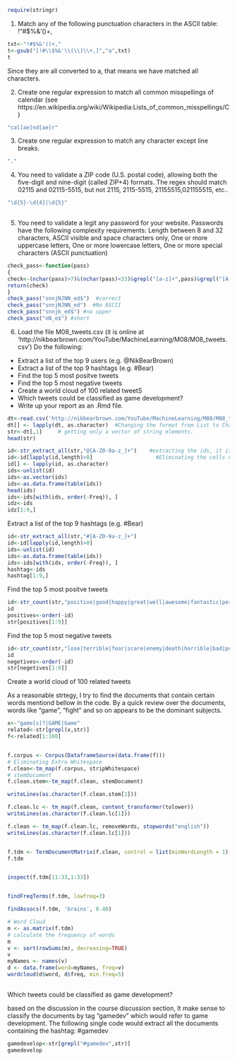 
```{r}
require(stringr)
```



1) Match any of the following punctuation characters in the ASCII table: !"#$%&'()+,


```{r}
txt<-"!#$%&'()+,"
t<-gsub("[!#\\$%&'\\(\\)\\+,]","a",txt)
t
```

Since they are all converted to a, that means we have matched all characters.



2) Create one regular expression to match all common misspellings of calendar (see https://en.wikipedia.org/wiki/Wikipedia:Lists_of_common_misspellings/C)
```{r}
"cal[ae]nd[ae]r"
```



3) Create one regular expression to match any character except line breaks.
```{r}
"."
```


4) You need to validate a ZIP code (U.S. postal code), allowing both the five-digit and nine-digit (called ZIP+4) formats. The regex should match 02115 and 02115-5515, but not 2115, 2115-5515, 21155515,021155515, etc..
```{r}

"\d{5}-\d{4}|\d{5}"
 
```



5) You need to validate a legit any password for your website. Passwords have the following complexity requirements: Length between 8 and 32 characters, ASCII visible and space characters only, One or more uppercase letters, One or more lowercase letters, One or more special characters (ASCII punctuation)
```{r}
check_pass<-function(pass)
{
check<-(nchar(pass)>7)&(nchar(pass)<33)&grepl("[a-z]+",pass)&grepl("[A-Z]+",pass)&grepl("[!#\\$%&'\\(\\)\\+,]",pass)
return(check)
}
check_pass("snnjNJNN_ed$")  #correct
check_pass("snnjNJNN_ed")  #No ASCII 
check_pass("snnjk_ed$") #no upper
check_pass("nN_e$") #short
```



6) Load the file M08_tweets.csv (it is online at 'http://nikbearbrown.com/YouTube/MachineLearning/M08/M08_tweets.csv')
  Do the following:
 - Extract a list of the top 9 users (e.g. @NikBearBrown)
 - Extract a list of the top 9 hashtags (e.g. #Bear)
 - Find the top 5 most positve tweets
 - Find the top 5 most negative tweets
 - Create a world cloud of 100 related tweetS
 - Which tweets could be classified as game development?
 - Write up your report as an .Rmd file.

```{r}
dt<-read.csv('http://nikbearbrown.com/YouTube/MachineLearning/M08/M08_tweets_small.csv')
dt[] <- lapply(dt, as.character)  #Changing the format from List to Characters
str<-dt[,1]     # getting only a vector of string elements.
head(str)

id<-str_extract_all(str,"@[A-Z0-9a-z_]+")    #extracting the ids, it is a list ,some cells contain multiple elements
id<-id[lapply(id,length)>0]                    #Eliminating the cells not having thoes @... word
id[] <- lapply(id, as.character)
ids<-unlist(id)
ids<-as.vector(ids)
ids<-as.data.frame(table(ids))
head(ids)
ids<-ids[with(ids, order(-Freq)), ]
idz<-ids
idz[1:9,]
```

Extract a list of the top 9 hashtags (e.g. #Bear)

```{r}
id<-str_extract_all(str,"#[A-Z0-9a-z_]+")
id<-id[lapply(id,length)>0]
ids<-unlist(id)
ids<-as.data.frame(table(ids))
ids<-ids[with(ids, order(-Freq)), ]
hashtag<-ids
hashtag[1:9,]
```
Find the top 5 most positve tweets

```{r}
id<-str_count(str,"positive|good|happy|great|well|awesome|fantastic|perfect|extraordinary|extra|enjoy|intersting|beaut|excellent")
id
positives<-order(-id)
str[positives[1:9]]
```


Find the top 5 most negative tweets
```{r}
id<-str_count(str,"lose|terrible|fear|scare|enemy|death|horrible|bad|poisen|spooky|fuck|disgusting|lack|empty|quiet")
id
negetives<-order(-id)
str[negetives[1:9]]
```

Create a world cloud of 100 related tweets

As a reasonable strtegy, I try to find the documents that contain certain words mentiond bellow in the code. 
By a quick review over the documents, words like "game", "fight" and so on appears to be the dominant subjects. 
```{r}
x<-"game[s]?|GAME|Game"
related<-str[grepl(x,str)]
f<-related[1:100]


f.corpus <- Corpus(DataframeSource(data.frame(f)))
# Eliminating Extra Whitespace
f.clean<-tm_map(f.corpus, stripWhitespace)
# stemDocument
f.clean.stem<-tm_map(f.clean, stemDocument)

writeLines(as.character(f.clean.stem[1]))

f.clean.lc <- tm_map(f.clean, content_transformer(tolower))
writeLines(as.character(f.clean.lc[1]))

f.clean <- tm_map(f.clean.lc, removeWords, stopwords("english"))
writeLines(as.character(f.clean.lc[1]))


f.tdm <- TermDocumentMatrix(f.clean, control = list(minWordLength = 1))
f.tdm


inspect(f.tdm[11:33,1:33])


findFreqTerms(f.tdm, lowfreq=3)

findAssocs(f.tdm, 'brains', 0.40)

# Word Cloud
m <- as.matrix(f.tdm)
# calculate the frequency of words
m
v <- sort(rowSums(m), decreasing=TRUE)
v
myNames <- names(v)
d <- data.frame(word=myNames, freq=v)
wordcloud(d$word, d$freq, min.freq=5)
 
```

Which tweets could be classified as game development?

based on the discussion in the course discussion section, It make sense to classify 
the documents by tag "gamedev" which would refer to game development.
The following single code would extract all the documents containing the hashtag: #gamedev
```{r}
gamedevelop<-str[grepl("#gamedev",str)]
gamedevelop
```